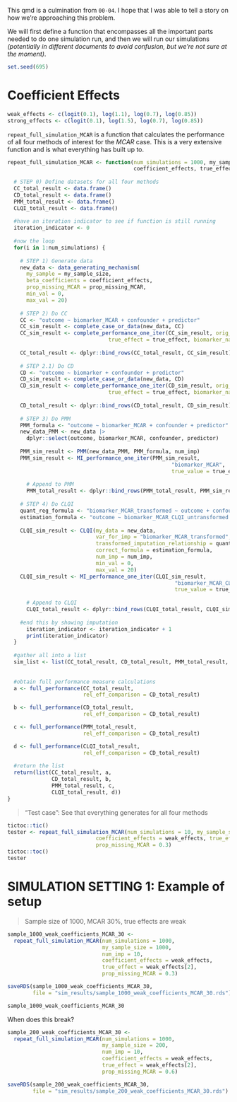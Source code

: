
This qmd is a culmination from `00-04`. I hope that I was able to tell a story on how we're approaching this problem.

We will first define a function that encompasses all the important parts needed to do one simulation run, and then we will run our simulations *(potentially in different documents to avoid confusion, but we're not sure at the moment)*.

```r
set.seed(695)
```

# Coefficient Effects

```r
weak_effects <- c(logit(0.1), log(1.1), log(0.7), log(0.85))
strong_effects <- c(logit(0.1), log(1.5), log(0.7), log(0.85))
```

`repeat_full_simulation_MCAR` is a function that calculates the performance of all four methods of interest for the *MCAR* case. This is a very extensive function and is what everything has built up to.

```r
repeat_full_simulation_MCAR <- function(num_simulations = 1000, my_sample_size, num_imp,
                                        coefficient_effects, true_effect, prop_missing_MCAR) {
  
  # STEP 0) Define datasets for all four methods
  CC_total_result <- data.frame()
  CD_total_result <- data.frame()
  PMM_total_result <- data.frame()
  CLQI_total_result <- data.frame()
  
  #have an iteration indicator to see if function is still running
  iteration_indicator <- 0
  
  #now the loop
  for(i in 1:num_simulations) {
  
    # STEP 1) Generate data
    new_data <- data_generating_mechanism(
      my_sample = my_sample_size,
      beta_coefficients = coefficient_effects,
      prop_missing_MCAR = prop_missing_MCAR,
      min_val = 0,
      max_val = 20)
    
    # STEP 2) Do CC
    CC <- "outcome ~ biomarker_MCAR + confounder + predictor"
    CC_sim_result <- complete_case_or_data(new_data, CC)
    CC_sim_result <- complete_performance_one_iter(CC_sim_result, orig_sample_size = my_sample_size, 
                                true_effect = true_effect, biomarker_name = "biomarker_MCAR")
    
    CC_total_result <- dplyr::bind_rows(CC_total_result, CC_sim_result)
    
    # STEP 2.1) Do CD
    CD <- "outcome ~ biomarker + confounder + predictor"
    CD_sim_result <- complete_case_or_data(new_data, CD)
    CD_sim_result <- complete_performance_one_iter(CD_sim_result, orig_sample_size = my_sample_size, 
                                true_effect = true_effect, biomarker_name = "biomarker")
    
    CD_total_result <- dplyr::bind_rows(CD_total_result, CD_sim_result)
    
    # STEP 3) Do PMM
    PMM_formula <- "outcome ~ biomarker_MCAR + confounder + predictor"
    new_data_PMM <- new_data |>
      dplyr::select(outcome, biomarker_MCAR, confounder, predictor)
    
    PMM_sim_result <- PMM(new_data_PMM, PMM_formula, num_imp)
    PMM_sim_result <- MI_performance_one_iter(PMM_sim_result,
                                                    "biomarker_MCAR",
                                                    true_value = true_effect)
    
      # Append to PMM
      PMM_total_result <- dplyr::bind_rows(PMM_total_result, PMM_sim_result)
    
    # STEP 4) Do CLQI
    quant_reg_formula <- "biomarker_MCAR_transformed ~ outcome + confounder + predictor"
    estimation_formula <- "outcome ~ biomarker_MCAR_CLQI_untransformed + confounder + predictor"
    
    CLQI_sim_result <- CLQI(my_data = new_data, 
                            var_for_imp = "biomarker_MCAR_transformed",
                            transformed_imputation_relationship = quant_reg_formula, 
                            correct_formula = estimation_formula, 
                            num_imp = num_imp,
                            min_val = 0,
                            max_val = 20)
    CLQI_sim_result <- MI_performance_one_iter(CLQI_sim_result,
                                                     "biomarker_MCAR_CLQI_untransformed",
                                                     true_value = true_effect)
    
      # Append to CLQI
      CLQI_total_result <- dplyr::bind_rows(CLQI_total_result, CLQI_sim_result)
      
    #end this by showing imputation
      iteration_indicator <- iteration_indicator + 1
      print(iteration_indicator)
  }
  
  #gather all into a list
  sim_list <- list(CC_total_result, CD_total_result, PMM_total_result, CLQI_total_result)
  
  
  #obtain full performance measure calculations
  a <- full_performance(CC_total_result, 
                        rel_eff_comparison = CD_total_result)

  b <- full_performance(CD_total_result, 
                        rel_eff_comparison = CD_total_result)

  c <- full_performance(PMM_total_result, 
                        rel_eff_comparison = CD_total_result)

  d <- full_performance(CLQI_total_result, 
                        rel_eff_comparison = CD_total_result)
  
  #return the list
  return(list(CC_total_result, a, 
              CD_total_result, b,
              PMM_total_result, c,
              CLQI_total_result, d))
}
```

> "Test case": See that everything generates for all four methods

```r
tictoc::tic()
tester <- repeat_full_simulation_MCAR(num_simulations = 10, my_sample_size = 1000, num_imp = 30,
                            coefficient_effects = weak_effects, true_effect = weak_effects[2],
                            prop_missing_MCAR = 0.3)
tictoc::toc()
tester
```

# SIMULATION SETTING 1: Example of setup
> Sample size of 1000, MCAR 30%, true effects are weak

```r
sample_1000_weak_coefficients_MCAR_30 <-
  repeat_full_simulation_MCAR(num_simulations = 1000, 
                              my_sample_size = 1000,
                              num_imp = 10,
                              coefficient_effects = weak_effects, 
                              true_effect = weak_effects[2],
                              prop_missing_MCAR = 0.3)

saveRDS(sample_1000_weak_coefficients_MCAR_30, 
        file = "sim_results/sample_1000_weak_coefficients_MCAR_30.rds")
```

```r
sample_1000_weak_coefficients_MCAR_30
```

When does this break?

```r
sample_200_weak_coefficients_MCAR_30 <- 
  repeat_full_simulation_MCAR(num_simulations = 1000, 
                              my_sample_size = 200,
                              num_imp = 10,
                              coefficient_effects = weak_effects, 
                              true_effect = weak_effects[2],
                              prop_missing_MCAR = 0.6)

saveRDS(sample_200_weak_coefficients_MCAR_30, 
        file = "sim_results/sample_200_weak_coefficients_MCAR_30.rds")
```